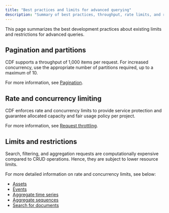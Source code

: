 ```yaml
---
title: "Best practices and limits for advanced querying"
description: "Summary of best practices, throughput, rate limits, and restrictions for advanced queries in Cognite Data Fusion (CDF)."
---
```


This page summarizes the best development practices about existing limits and restrictions for advanced queries.

## Pagination and partitions

CDF supports a throughput of 1,000 items per request. For increased concurrency, use the appropriate number of partitions required, up to a maximum of 10. 

For more information, see [Pagination](/dev/concepts/pagination/).

## Rate and concurrency limiting

CDF enforces rate and concurrency limits to provide service protection and guarantee allocated capacity and fair usage policy per project.

For more information, see [Request throttling](/dev/concepts/resource_throttling/).

## Limits and restrictions

Search, filtering, and aggregation requests are computationally expensive compared to CRUD operations. Hence, they are subject to lower resource limits. 

For more detailed information on rate and concurrency limits, see below:

- [Assets](https://developer.cognite.com/api/#tag/Assets)
- [Events](https://developer.cognite.com/api/#tag/Events)
- [Aggregate time series](https://developer.cognite.com/api/#tag/Time-series/operation/aggregateTimeSeries)
- [Aggregate sequences](https://developer.cognite.com/api/#tag/Sequences/operation/aggregateSequences)
- [Search for documents](https://developer.cognite.com/api/#tag/Documents/operation/documentsSearch/)

